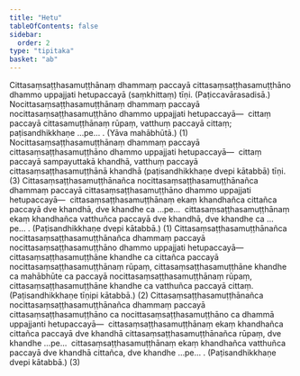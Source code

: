 ```yaml
---
title: "Hetu"
tableOfContents: false
sidebar:
  order: 2
type: "tipitaka"
basket: "ab"
---
```



<DynamicBreadcrumb />

<Division number="289">

<Paragraph number="3030">
Cittasaṃsaṭṭhasamuṭṭhānaṃ dhammaṃ paccayā cittasaṃsaṭṭhasamuṭṭhāno dhammo uppajjati hetupaccayā (saṃkhittaṃ) tīṇi. (Paṭiccavārasadisā.)
</Paragraph>

<Paragraph number="3031">
Nocittasaṃsaṭṭhasamuṭṭhānaṃ dhammaṃ paccayā nocittasaṃsaṭṭhasamuṭṭhāno dhammo uppajjati hetupaccayā—  cittaṃ paccayā cittasamuṭṭhānaṃ rūpaṃ, vatthuṃ paccayā cittaṃ; paṭisandhikkhaṇe …pe… . (Yāva mahābhūtā.) (1)
</Paragraph>

<Paragraph number="3032">
Nocittasaṃsaṭṭhasamuṭṭhānaṃ dhammaṃ paccayā cittasaṃsaṭṭhasamuṭṭhāno dhammo uppajjati hetupaccayā—  cittaṃ paccayā sampayuttakā khandhā, vatthuṃ paccayā cittasaṃsaṭṭhasamuṭṭhānā khandhā (paṭisandhikkhaṇe dvepi kātabbā) tīṇi. (3)
</Paragraph>

</Division>
<Division number="290">

<Paragraph number="3033">
Cittasaṃsaṭṭhasamuṭṭhānañca nocittasaṃsaṭṭhasamuṭṭhānañca dhammaṃ paccayā cittasaṃsaṭṭhasamuṭṭhāno dhammo uppajjati hetupaccayā—  cittasaṃsaṭṭhasamuṭṭhānaṃ ekaṃ khandhañca cittañca paccayā dve khandhā, dve khandhe ca …pe…  cittasaṃsaṭṭhasamuṭṭhānaṃ ekaṃ khandhañca vatthuñca paccayā dve khandhā, dve khandhe ca …pe… . (Paṭisandhikkhaṇe dvepi kātabbā.) (1)
</Paragraph>

<Paragraph number="3034">
Cittasaṃsaṭṭhasamuṭṭhānañca nocittasaṃsaṭṭhasamuṭṭhānañca dhammaṃ paccayā nocittasaṃsaṭṭhasamuṭṭhāno dhammo uppajjati hetupaccayā—  cittasaṃsaṭṭhasamuṭṭhāne khandhe ca cittañca paccayā nocittasaṃsaṭṭhasamuṭṭhānaṃ rūpaṃ, cittasaṃsaṭṭhasamuṭṭhāne khandhe ca mahābhūte ca paccayā nocittasaṃsaṭṭhasamuṭṭhānaṃ rūpaṃ, cittasaṃsaṭṭhasamuṭṭhāne khandhe ca vatthuñca paccayā cittaṃ. (Paṭisandhikkhaṇe tīṇipi kātabbā.) (2)
</Paragraph>

<Paragraph number="3035">
Cittasaṃsaṭṭhasamuṭṭhānañca nocittasaṃsaṭṭhasamuṭṭhānañca dhammaṃ paccayā cittasaṃsaṭṭhasamuṭṭhāno ca nocittasaṃsaṭṭhasamuṭṭhāno ca dhammā uppajjanti hetupaccayā—  cittasaṃsaṭṭhasamuṭṭhānaṃ ekaṃ khandhañca cittañca paccayā dve khandhā cittasaṃsaṭṭhasamuṭṭhānañca rūpaṃ, dve khandhe …pe…  cittasaṃsaṭṭhasamuṭṭhānaṃ ekaṃ khandhañca vatthuñca paccayā dve khandhā cittañca, dve khandhe …pe… . (Paṭisandhikkhaṇe dvepi kātabbā.) (3)
</Paragraph>
</Division>